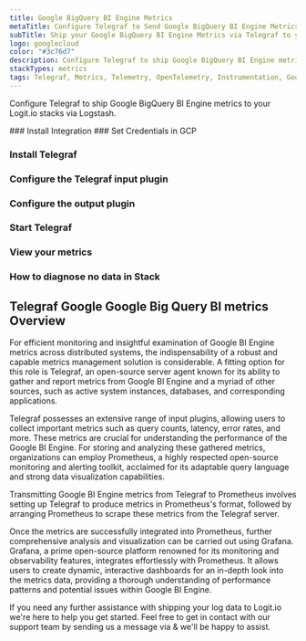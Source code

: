 ```yaml
---
title: Google BigQuery BI Engine Metrics
metaTitle: Configure Telegraf to Send Google BigQuery BI Engine Metrics
subTitle: Ship your Google BigQuery BI Engine Metrics via Telegraf to your Logit.io Stack
logo: googlecloud
color: "#3c76d7"
description: Configure Telegraf to ship Google BigQuery BI Engine metrics to your Logit.io stacks. Use our Telegraf Google BigQuery BI Engine metrics example configuration.
stackTypes: metrics
tags: Telegraf, Metrics, Telemetry, OpenTelemetry, Instrumentation, Google BigQuery BI Engine, Business Intelligence, Data Analytics, Bi
---
```


Configure Telegraf to ship Google BigQuery BI Engine metrics to your Logit.io stacks via Logstash.

<Steps>
  ### Install Integration
  <InstallIntegration/>
  ### Set Credentials in GCP

  <SetGCPCredentials intro="Google BI Engine stands as a unique collection of services nestled within Google Cloud. It is meticulously designed for the creation, 
  deployment, and management of business intelligence systems, promoting secure and effective interaction between various software elements in a cloud-based ecosystem."/>

  ### Install Telegraf

  <InstallTelegraf />

  ### Configure the Telegraf input plugin

  <TelegrafStackDriverInput metric_type="bigquerybiengine.googleapis.com"/>

  ### Configure the output plugin

  <TelegrafOutputPlugin />

  ### Start Telegraf

  <StartTelegraf />

  ### View your metrics
  <LaunchStack source="Google_BigQuery_BI_Engine_Metrics_via_Telegraf" utmMedium="metrics" utmCampaign="telegraf-GoogleBigQueryBi-metrics" />

  ### How to diagnose no data in Stack

  <DiagnoseNoData />
</Steps>

## Telegraf Google Google Big Query BI metrics Overview

For efficient monitoring and insightful examination of Google BI Engine metrics across distributed systems, 
the indispensability of a robust and capable metrics management solution is considerable. A fitting option 
for this role is Telegraf, an open-source server agent known for its ability to gather and report metrics 
from Google BI Engine and a myriad of other sources, such as active system instances, databases, and corresponding applications.

Telegraf possesses an extensive range of input plugins, allowing users to collect important metrics such 
as query counts, latency, error rates, and more. These metrics are crucial for understanding the performance 
of the Google BI Engine. For storing and analyzing these gathered metrics, organizations can employ 
Prometheus, a highly respected open-source monitoring and alerting toolkit, acclaimed for its adaptable 
query language and strong data visualization capabilities.

Transmitting Google BI Engine metrics from Telegraf to Prometheus involves setting up Telegraf to produce 
metrics in Prometheus's format, followed by arranging Prometheus to scrape these metrics from the Telegraf server.

Once the metrics are successfully integrated into Prometheus, further comprehensive analysis and 
visualization can be carried out using Grafana. Grafana, a prime open-source platform renowned for 
its monitoring and observability features, integrates effortlessly with Prometheus. It allows users 
to create dynamic, interactive dashboards for an in-depth look into the metrics data, providing a 
thorough understanding of performance patterns and potential issues within Google BI Engine.

If you need any further assistance with shipping your log data to Logit.io we're here to help you get started. 
Feel free to get in contact with our support team by sending us a message via <IntercomButton text="live chat" /> & we'll be happy to assist.